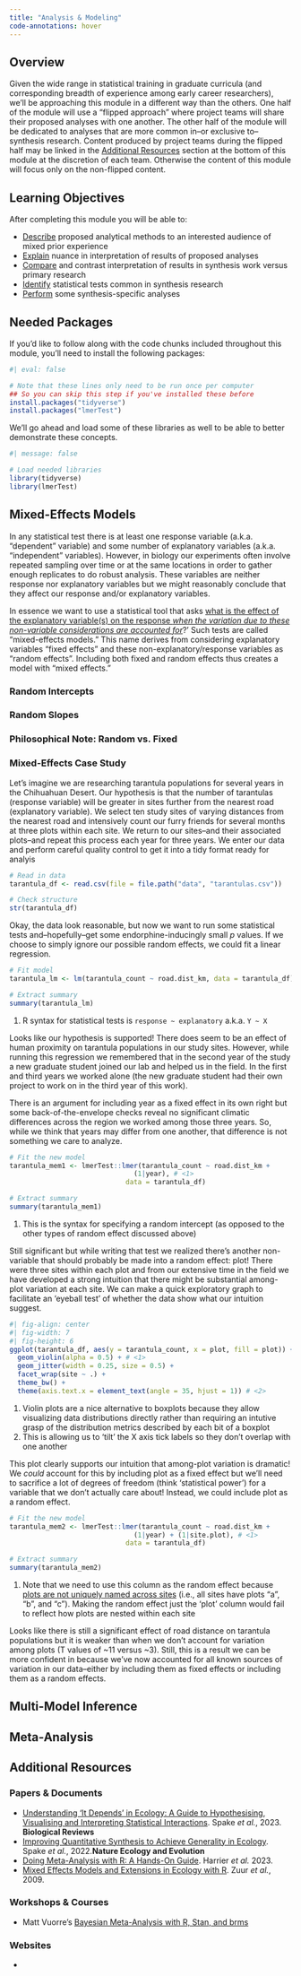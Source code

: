 ```yaml
---
title: "Analysis & Modeling"
code-annotations: hover
---
```


## Overview

Given the wide range in statistical training in graduate curricula (and corresponding breadth of experience among early career researchers), we'll be approaching this module in a different way than the others. One half of the module will use a "flipped approach" where project teams will share their proposed analyses with one another. The other half of the module will be dedicated to analyses that are more common in--or exclusive to--synthesis research. Content produced by project teams during the flipped half may be linked in the [Additional Resources](https://lter.github.io/ssecr/mod_stats.html#additional-resources) section at the bottom of this module at the discretion of each team. Otherwise the content of this module will focus only on the non-flipped content.

## Learning Objectives

After completing this module you will be able to: 

- <u>Describe</u> proposed analytical methods to an interested audience of mixed prior experience
- <u>Explain</u> nuance in interpretation of results of proposed analyses
- <u>Compare</u> and contrast interpretation of results in synthesis work versus primary research
- <u>Identify</u> statistical tests common in synthesis research
- <u>Perform</u> some synthesis-specific analyses

## Needed Packages

If you'd like to follow along with the code chunks included throughout this module, you'll need to install the following packages:

```r
#| eval: false

# Note that these lines only need to be run once per computer
## So you can skip this step if you've installed these before
install.packages("tidyverse")
install.packages("lmerTest")
```

We'll go ahead and load some of these libraries as well to be able to better demonstrate these concepts.

```r
#| message: false

# Load needed libraries
library(tidyverse)
library(lmerTest)
```

## Mixed-Effects Models

In any statistical test there is at least one response variable (a.k.a. "dependent" variable) and some number of explanatory variables (a.k.a. "independent" variables). However, in biology our experiments often involve repeated sampling over time or at the same locations in order to gather enough replicates to do robust analysis. These variables are neither response nor explanatory variables but we might reasonably conclude that they affect our response and/or explanatory variables.

In essence we want to use a statistical tool that asks <u>what is the effect of the explanatory variable(s) on the response _when the variation due to these non-variable considerations are accounted for_</u>?' Such tests are called "mixed-effects models." This name derives from considering explanatory variables "fixed effects" and these non-explanatory/response variables as "random effects". Including both fixed and random effects thus creates a model with "mixed effects."

### Random Intercepts



### Random Slopes



### Philosophical Note: Random vs. Fixed



### Mixed-Effects Case Study

Let's imagine we are researching tarantula populations for several years in the Chihuahuan Desert. Our hypothesis is that the number of tarantulas (response variable) will be greater in sites further from the nearest road (explanatory variable). We select ten study sites of varying distances from the nearest road and intensively count our furry friends for several months at three plots within each site. We return to our sites--and their associated plots--and repeat this process each year for three years. We enter our data and perform careful quality control to get it into a tidy format ready for analyis

```r
# Read in data
tarantula_df <- read.csv(file = file.path("data", "tarantulas.csv"))

# Check structure
str(tarantula_df)
```

Okay, the data look reasonable, but now we want to run some statistical tests and--hopefully--get some endorphine-inducingly small _p_ values. If we choose to simply ignore our possible random effects, we could fit a linear regression.

```r
# Fit model
tarantula_lm <- lm(tarantula_count ~ road.dist_km, data = tarantula_df) # <1>

# Extract summary
summary(tarantula_lm)
```
1. R syntax for statistical tests is `response ~ explanatory` a.k.a. `Y ~ X`

Looks like our hypothesis is supported! There does seem to be an effect of human proximity on tarantula populations in our study sites. However, while running this regression we remembered that in the second year of the study a new graduate student joined our lab and helped us in the field. In the first and third years we worked alone (the new graduate student had their own project to work on in the third year of this work).

There is an argument for including year as a fixed effect in its own right but some back-of-the-envelope checks reveal no significant climatic differences across the region we worked among those three years. So, while we think that years may differ from one another, that difference is not something we care to analyze.

```r
# Fit the new model
tarantula_mem1 <- lmerTest::lmer(tarantula_count ~ road.dist_km + 
                               (1|year), # <1>
                             data = tarantula_df)

# Extract summary
summary(tarantula_mem1)
```
1. This is the syntax for specifying a random intercept (as opposed to the other types of random effect discussed above)

Still significant but while writing that test we realized there's another non-variable that should probably be made into a random effect: plot! There were three sites within each plot and from our extensive time in the field we have developed a strong intuition that there might be substantial among-plot variation at each site. We can make a quick exploratory graph to facilitate an 'eyeball test' of whether the data show what our intuition suggest.

```r
#| fig-align: center
#| fig-width: 7
#| fig-height: 6
ggplot(tarantula_df, aes(y = tarantula_count, x = plot, fill = plot)) +
  geom_violin(alpha = 0.5) + # <1>
  geom_jitter(width = 0.25, size = 0.5) +
  facet_wrap(site ~ .) +
  theme_bw() +
  theme(axis.text.x = element_text(angle = 35, hjust = 1)) # <2>
```
1. Violin plots are a nice alternative to boxplots because they allow visualizing data distributions directly rather than requiring an intutive grasp of the distribution metrics described by each bit of a boxplot
2. This is allowing us to 'tilt' the X axis tick labels so they don't overlap with one another

This plot clearly supports our intuition that among-plot variation is dramatic! We _could_ account for this by including plot as a fixed effect but we'll need to sacrifice a lot of degrees of freedom (think 'statistical power') for a variable that we don't actually care about! Instead, we could include plot as a random effect.

```r
# Fit the new model
tarantula_mem2 <- lmerTest::lmer(tarantula_count ~ road.dist_km + 
                               (1|year) + (1|site.plot), # <1>
                             data = tarantula_df)

# Extract summary
summary(tarantula_mem2)
```
1. Note that we need to use this column as the random effect because <u>plots are not uniquely named across sites</u> (i.e., all sites have plots "a", "b", and "c"). Making the random effect just the 'plot' column would fail to reflect how plots are nested within each site

Looks like there is still a significant effect of road distance on tarantula populations but it is weaker than when we don't account for variation among plots (T values of ~11 versus ~3). Still, this is a result we can be more confident in because we've now accounted for all known sources of variation in our data--either by including them as fixed effects or including them as a random effects.

## Multi-Model Inference



## Meta-Analysis



## Additional Resources

### Papers & Documents

- [Understanding ‘It Depends’ in Ecology: A Guide to Hypothesising, Visualising and Interpreting Statistical Interactions](https://onlinelibrary.wiley.com/doi/10.1111/brv.12939). Spake _et al._, 2023. **Biological Reviews** 
- [Improving Quantitative Synthesis to Achieve Generality in Ecology](https://www.nature.com/articles/s41559-022-01891-z). Spake _et al._, 2022.**Nature Ecology and Evolution**
- [Doing Meta-Analysis with R: A Hands-On Guide](https://bookdown.org/MathiasHarrer/Doing_Meta_Analysis_in_R/). Harrier _et al._ 2023.
- [Mixed Effects Models and Extensions in Ecology with R](https://link.springer.com/book/10.1007/978-0-387-87458-6). Zuur _et al._, 2009.

### Workshops & Courses

- Matt Vuorre's [Bayesian Meta-Analysis with R, Stan, and brms](https://mvuorre.github.io/posts/2016-09-29-bayesian-meta-analysis/)

### Websites

- 
